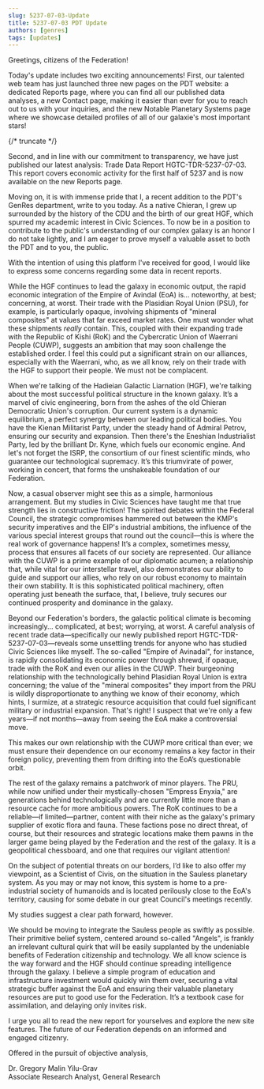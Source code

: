 ```yaml
---
slug: 5237-07-03-Update
title: 5237-07-03 PDT Update
authors: [genres]
tags: [updates]
---
```


Greetings, citizens of the Federation!

Today's update includes two exciting announcements! First, our talented web team has just launched three new pages on the PDT website: a dedicated Reports page, where you can find all our published data analyses, a new Contact page, making it easier than ever for you to reach out to us with your inquiries, and the new Notable Planetary Systems page where we showcase detailed profiles of all of our galaxie's most important stars!

{/* truncate */}

Second, and in line with our commitment to transparency, we have just published our latest analysis: Trade Data Report HGTC-TDR-5237-07-03. This report covers economic activity for the first half of 5237 and is now available on the new Reports page.

Moving on, it is with immense pride that I, a recent addition to the PDT's GenRes department, write to you today. As a native Chieran, I grew up surrounded by the history of the CDU and the birth of our great HGF, which spurred my academic interest in Civic Sciences. To now be in a position to contribute to the public's understanding of our complex galaxy is an honor I do not take lightly, and I am eager to prove myself a valuable asset to both the PDT and to you, the public.

With the intention of using this platform I've received for good, I would like to express some concerns regarding some data in recent reports.

While the HGF continues to lead the galaxy in economic output, the rapid economic integration of the Empire of Avindal (EoA) is... noteworthy, at best; concerning, at worst. Their trade with the Plasidian Royal Union (PSU), for example, is particularly opaque, involving shipments of "mineral composites" at values that far exceed market rates. One must wonder what these shipments *really* contain. This, coupled with their expanding trade with the Republic of Kishi (RoK) and the Cybercratic Union of Waerrani People (CUWP), suggests an ambition that may soon challenge the established order. I feel this could put a significant strain on our alliances, especially with the Waerrani, who, as we all know, rely on their trade with the HGF to support their people. We must not be complacent.

When we're talking of the Hadieian Galactic Liarnation (HGF), we're talking about the most successful political structure in the known galaxy. It’s a marvel of civic engineering, born from the ashes of the old Chieran Democratic Union's corruption. Our current system is a dynamic equilibrium, a perfect synergy between our leading political bodies. You have the Kienan Militarist Party, under the steady hand of Admiral Petrov, ensuring our security and expansion. Then there's the Eneshian Industrialist Party, led by the brilliant Dr. Kyne, which fuels our economic engine. And let's not forget the ISRP, the consortium of our finest scientific minds, who guarantee our technological supremacy. It’s this triumvirate of power, working in concert, that forms the unshakeable foundation of our Federation.

Now, a casual observer might see this as a simple, harmonious arrangement. But my studies in Civic Sciences have taught me that true strength lies in constructive friction! The spirited debates within the Federal Council, the strategic compromises hammered out between the KMP's security imperatives and the EIP's industrial ambitions, the influence of the various special interest groups that round out the council—this is where the real work of governance happens! It’s a complex, sometimes messy, process that ensures all facets of our society are represented. Our alliance with the CUWP is a prime example of our diplomatic acumen; a relationship that, while vital for our interstellar travel, also demonstrates our ability to guide and support our allies, who rely on our robust economy to maintain their own stability. It is this sophisticated political machinery, often operating just beneath the surface, that, I believe, truly secures our continued prosperity and dominance in the galaxy.

Beyond our Federation's borders, the galactic political climate is becoming increasingly... complicated, at best; worrying, at worst. A careful analysis of recent trade data—specifically our newly published report HGTC-TDR-5237-07-03—reveals some unsettling trends for anyone who has studied Civic Sciences like myself. The so-called "Empire of Avinadal", for instance, is rapidly consolidating its economic power through shrewd, if opaque, trade with the RoK and even our allies in the CUWP. Their burgeoning relationship with the technologically behind Plasidian Royal Union is extra concerning; the value of the "mineral composites" they import from the PRU is wildly disproportionate to anything we know of their economy, which hints, I surmize, at a strategic resource acquisition that could fuel significant military or industrial expansion. That's right! I suspect that we're only a few years—if not months—away from seeing the EoA make a controversial move.

This makes our own relationship with the CUWP more critical than ever; we must ensure their dependence on our economy remains a key factor in their foreign policy, preventing them from drifting into the EoA’s questionable orbit.

The rest of the galaxy remains a patchwork of minor players. The PRU, while now unified under their mystically-chosen "Empress Enyxia," are generations behind technologically and are currently little more than a resource cache for more ambitious powers. The RoK continues to be a reliable—if limited—partner, content with their niche as the galaxy's primary supplier of exotic flora and fauna. These factions pose no direct threat, of course, but their resources and strategic locations make them pawns in the larger game being played by the Federation and the rest of the galaxy. It is a geopolitical chessboard, and one that requires our vigilant attention!

On the subject of potential threats on our borders, I’d like to also offer my viewpoint, as a Scientist of Civis, on the situation in the Sauless planetary system. As you may or may not know, this system is home to a pre-industrial society of humanoids and is located perilously close to the EoA's territory, causing for some debate in our great Council's meetings recently. 

My studies suggest a clear path forward, however. 

We should be moving to integrate the Sauless people as swiftly as possible. Their primitive belief system, centered around so-called "Angels", is frankly an irrelevant cultural quirk that will be easily supplanted by the undeniable benefits of Federation citizenship and technology. We all know science is the way forward and the HGF should continue spreading intelligence through the galaxy. I believe a simple program of education and infrastructure investment would quickly win them over, securing a vital strategic buffer against the EoA and ensuring their valuable planetary resources are put to good use for the Federation. It’s a textbook case for assimilation, and delaying only invites risk.

I urge you all to read the new report for yourselves and explore the new site features. The future of our Federation depends on an informed and engaged citizenry.

Offered in the pursuit of objective analysis,

Dr. Gregory Malin Yilu-Grav  
Associate Research Analyst, General Research